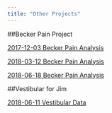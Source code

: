 ---
title: "Other Projects"
---




##Becker Pain Project

[2017-12-03 Becker Pain Analysis](../20171203_Becker_Pain.nb.html)

[2018-03-12 Becker Pain Analysis](../20180312_Becker_Pain.nb.html)

[2018-06-18 Becker Pain Analysis](../20180618_multi.nb.html)

##Vestibular for Jim

[2018-06-11 Vestibular Data](../201806011_Data.nb.html)

